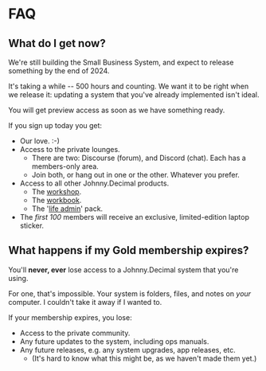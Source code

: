 # FAQ

## What do I get now?

We're still building the Small Business System, and expect to release something by the end of 2024.

It's taking a while -- 500 hours and counting. We want it to be right when we release it: updating a system that you've already implemented isn't ideal.

You will get preview access as soon as we have something ready.

If you sign up today you get:

- Our love. :-)
- Access to the private lounges.
  - There are two: Discourse (forum), and Discord (chat). Each has a members-only area.
  - Join both, or hang out in one or the other. Whatever you prefer.
- Access to all other Johnny.Decimal products.
  - The [workshop](https://jdcm.al/14.22/).
  - The [workbook](https://jdcm.al/14.21/).
  - The '[life admin](https://jdcm.al/14.11/)' pack.
- The _first 100_ members will receive an exclusive, limited-edition laptop sticker.

## What happens if my Gold membership expires?

You'll **never, ever** lose access to a Johnny.Decimal system that you're using.

For one, that's impossible. Your system is folders, files, and notes on _your_ computer. I couldn't take it away if I wanted to.

If your membership expires, you lose:

- Access to the private community.
- Any future updates to the system, including ops manuals.
- Any future releases, e.g. any system upgrades, app releases, etc.
  - (It's hard to know what this might be, as we haven't made them yet.)
